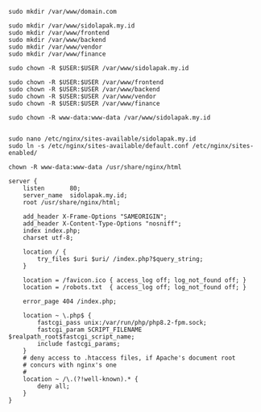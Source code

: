 

```
sudo mkdir /var/www/domain.com

sudo mkdir /var/www/sidolapak.my.id
sudo mkdir /var/www/frontend
sudo mkdir /var/www/backend
sudo mkdir /var/www/vendor
sudo mkdir /var/www/finance

sudo chown -R $USER:$USER /var/www/sidolapak.my.id

sudo chown -R $USER:$USER /var/www/frontend
sudo chown -R $USER:$USER /var/www/backend
sudo chown -R $USER:$USER /var/www/vendor
sudo chown -R $USER:$USER /var/www/finance

sudo chown -R www-data:www-data /var/www/sidolapak.my.id


sudo nano /etc/nginx/sites-available/sidolapak.my.id
sudo ln -s /etc/nginx/sites-available/default.conf /etc/nginx/sites-enabled/

chown -R www-data:www-data /usr/share/nginx/html
```





```
server {
    listen       80;
    server_name  sidolapak.my.id;
    root /usr/share/nginx/html;

    add_header X-Frame-Options "SAMEORIGIN";
    add_header X-Content-Type-Options "nosniff";
    index index.php;
    charset utf-8;

    location / {
        try_files $uri $uri/ /index.php?$query_string;
    }

    location = /favicon.ico { access_log off; log_not_found off; }
    location = /robots.txt  { access_log off; log_not_found off; }

    error_page 404 /index.php;

    location ~ \.php$ {
        fastcgi_pass unix:/var/run/php/php8.2-fpm.sock;
        fastcgi_param SCRIPT_FILENAME $realpath_root$fastcgi_script_name;
        include fastcgi_params;
    }
    # deny access to .htaccess files, if Apache's document root
    # concurs with nginx's one
    #
    location ~ /\.(?!well-known).* {
        deny all;
    }
}
```